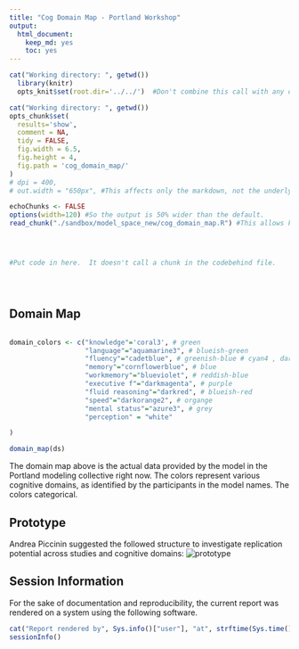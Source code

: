 ```yaml
---
title: "Cog Domain Map - Portland Workshop"
output:
  html_document:
    keep_md: yes
    toc: yes
---
```




<!--  Set the working directory to the repository's base directory; this assumes the report is nested inside of two directories.-->
```r
cat("Working directory: ", getwd())
  library(knitr)
  opts_knit$set(root.dir='../../')  #Don't combine this call with any other chunk -especially one that uses file paths.
```

<!-- Set the report-wide options, and point to the external code file. -->
```r
cat("Working directory: ", getwd())
opts_chunk$set(
  results='show', 
  comment = NA, 
  tidy = FALSE,
  fig.width = 6.5, 
  fig.height = 4, 
  fig.path = 'cog_domain_map/'
)
# dpi = 400,
# out.width = "650px", #This affects only the markdown, not the underlying png file.  The height will be scaled appropriately.

echoChunks <- FALSE
options(width=120) #So the output is 50% wider than the default.
read_chunk("./sandbox/model_space_new/cog_domain_map.R") #This allows knitr to call chunks tagged in the underlying *.R file.
```

<!-- Load the sources.  Suppress the output when loading sources. --> 
```r
```

<!-- Load 'sourced' R files.  Suppress the output when loading packages. --> 
```r
```

<!-- Load any Global functions and variables declared in the R file.  Suppress the output. --> 
```r
```

<!-- Declare any global functions specific to a Rmd output.  Suppress the output. --> 
```r
#Put code in here.  It doesn't call a chunk in the codebehind file.
```

<!-- Load the datasets.   -->
```r
```

<!-- Tweak the datasets.   -->
```r
```


```r
```


## Domain Map

```r
```

```r

domain_colors <- c("knowledge"='coral3', # green
                   "language"="aquamarine3", # blueish-green
                   "fluency"="cadetblue", # greenish-blue # cyan4 , darkcyan
                   "memory"="cornflowerblue", # blue
                   "workmemory"="blueviolet", # reddish-blue
                   "executive f"="darkmagenta", # purple
                   "fluid reasoning"="darkred", # blueish-red
                   "speed"="darkorange2", # organge
                   "mental status"="azure3", # grey
                   "perception" = "white"

)

domain_map(ds)
```

The domain map above is the actual data provided by the model in the Portland modeling collective right now. The colors  represent various cognitive domains, as identified by the participants in the model names. The colors categorical.

## Prototype

Andrea Piccinin suggested the followed  structure to investigate replication potential across studies and cognitive domains:
![prototype](docs/Piccinin_Cognitive_Domains.PNG)  



## Session Information
For the sake of documentation and reproducibility, the current report was rendered on a system using the following software.

```r
cat("Report rendered by", Sys.info()["user"], "at", strftime(Sys.time(), "%Y-%m-%d, %H:%M %z"))
sessionInfo()
```
